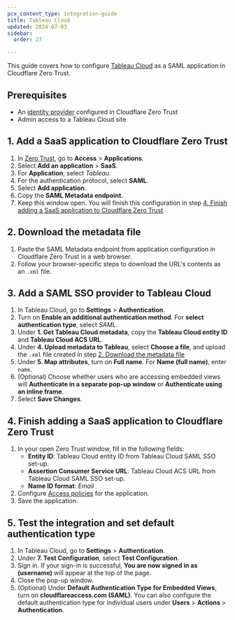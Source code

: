 ```yaml
---
pcx_content_type: integration-guide
title: Tableau Cloud
updated: 2024-07-03
sidebar:
  order: 27

---
```


This guide covers how to configure [Tableau Cloud](https://help.tableau.com/current/online/en-us/saml_config_site.htm) as a SAML application in Cloudflare Zero Trust.

## Prerequisites

* An [identity provider](/cloudflare-one/identity/idp-integration/) configured in Cloudflare Zero Trust
* Admin access to a Tableau Cloud site

## 1. Add a SaaS application to Cloudflare Zero Trust

1. In [Zero Trust](https://one.dash.cloudflare.com), go to **Access** > **Applications**.
2. Select **Add an application** > **SaaS**.
3. For **Application**, select *Tableau*.
4. For the authentication protocol, select **SAML**.
5. Select **Add application**.
6. Copy the **SAML Metadata endpoint**.
7. Keep this window open. You will finish this configuration in step [4. Finish adding a SaaS application to Cloudflare Zero Trust](#4-finish-adding-a-saas-application-to-cloudflare-zero-trust).

## 2. Download the metadata file

1. Paste the SAML Metadata endpoint from application configuration in Cloudflare Zero Trust in a web browser.
2. Follow your browser-specific steps to download the URL's contents as an `.xml` file.

## 3. Add a SAML SSO provider to Tableau Cloud

1. In Tableau Cloud, go to **Settings** > **Authentication**.
2. Turn on **Enable an additional authentication method**. For **select authentication type**, select *SAML*.
3. Under **1. Get Tableau Cloud metadata**, copy the **Tableau Cloud entity ID** and **Tableau Cloud ACS URL**.
4. Under **4. Upload metadata to Tableau**, select **Choose a file**, and upload the `.xml` file created in step [2. Download the metadata file](#2-download-the-metadata-file)
5. Under **5. Map attributes**, turn on **Full name**. For **Name (full name)**, enter `name`.
6. (Optional) Choose whether users who are accessing embedded views will **Authenticate in a separate pop-up window** or **Authenticate using an inline frame**.
7. Select **Save Changes**.

## 4. Finish adding a SaaS application to Cloudflare Zero Trust

1. In your open Zero Trust window, fill in the following fields:
   * **Entity ID**: Tableau Cloud entity ID from Tableau Cloud SAML SSO set-up.
   * **Assertion Consumer Service URL**: Tableau Cloud ACS URL from Tableau Cloud SAML SSO set-up.
   * **Name ID format**: *Email*
2. Configure [Access policies](/cloudflare-one/policies/access/) for the application.
3. Save the application.

## 5. Test the integration and set default authentication type

1. In Tableau Cloud, go to **Settings** > **Authentication**.
2. Under **7. Test Configuration**, select **Test Configuration**.
3. Sign in. If your sign-in is successful, **You are now signed in as (username)** will appear at the top of the page.
4. Close the pop-up window.
5. (Optional) Under **Default Authentication Type for Embedded Views**, turn on **cloudflareaccess.com (SAML)**. You can also configure the default authentication type for individual users under **Users** > **Actions** > **Authentication**.
